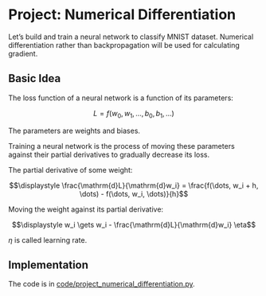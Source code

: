 # Project: Numerical Differentiation

Let's build and train a neural network to classify MNIST dataset. Numerical differentiation rather than backpropagation will be used for calculating gradient.


## Basic Idea

The loss function of a neural network is a function of its parameters:

$$L = f(w_0, w_1, \dots, b_0, b_1, \dots)$$

The parameters are weights and biases.

Training a neural network is the process of moving these parameters against their partial derivatives to gradually decrease its loss.

The partial derivative of some weight:

$$\displaystyle \frac{\mathrm{d}L}{\mathrm{d}w_i} =
\frac{f(\dots, w_i + h, \dots) - f(\dots, w_i, \dots)}{h}$$

Moving the weight against its partial derivative:

$$\displaystyle w_i \gets w_i -
\frac{\mathrm{d}L}{\mathrm{d}w_i} \eta$$

$\eta$ is called learning rate.


## Implementation

The code is in [code/project_numerical_differentiation.py](https://github.com/flujoo/learning-deep-learning/blob/master/code/project_numerical_differentiation.py).
